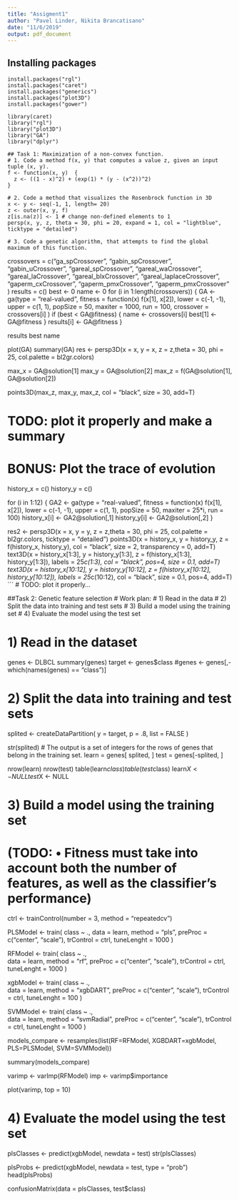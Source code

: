 ```yaml
---
title: "Assigment1"
author: "Pavel Linder, Nikita Brancatisano"
date: "11/6/2019"
output: pdf_document
---
```


## Installing packages
```
install.packages("rgl")
install.packages("caret")
install.packages("generics")
install.packages("plot3D")
install.packages("gower")

library(caret)
library("rgl")
library("plot3D")
library("GA")
library("dplyr")
```
```
## Task 1: Maximization of a non-convex function.
# 1. Code a method f(x, y) that computes a value z, given an input tuple (x, y).
f <- function(x, y)  {
  z <- ((1 - x)^2) + (exp(1) * (y - (x^2))^2)
}

# 2. Code a method that visualizes the Rosenbrock function in 3D
x <- y <- seq(-1, 1, length= 20)
z <- outer(x, y, f)
z[is.na(z)] <- 1 # change non-defined elements to 1
persp(x, y, z, theta = 30, phi = 20, expand = 1, col = "lightblue", ticktype = "detailed")

# 3. Code a genetic algorithm, that attempts to find the global maximum of this function. 
```
crossovers = c("ga_spCrossover", 
              "gabin_spCrossover", "gabin_uCrossover",
              "gareal_spCrossover", "gareal_waCrossover", "gareal_laCrossover", "gareal_blxCrossover", "gareal_laplaceCrossover",
              "gaperm_cxCrossover", "gaperm_pmxCrossover", "gaperm_pmxCrossover"
        )
results = c()
best <- 0
name <- 0
for (i in 1:length(crossovers)) {
  GA <- ga(type = "real-valued", 
           fitness =  function(x) f(x[1], x[2]),
           lower = c(-1, -1), upper = c(1, 1), 
           popSize = 50, maxiter = 1000, run = 100,
           crossover = crossovers[i]
           )
  if (best < GA@fitness) {
    name <- crossovers[i]
    best[1] <- GA@fitness
  }
  results[i] <- GA@fitness
}

results
best
name

plot(GA)
summary(GA)
res <- persp3D(x = x, y = x, z = z,theta = 30, phi = 25, col.palette = bl2gr.colors)

max_x = GA@solution[1]
max_y = GA@solution[2]
max_z = f(GA@solution[1], GA@solution[2])

points3D(max_z, max_y, max_z, col = "black", size = 30, add=T)

# TODO: plot it properly and make a summary

# BONUS: Plot the trace of evolution
history_x = c()
history_y = c()

for (i in 1:12) {
    GA2 <- ga(type = "real-valued", 
              fitness =  function(x) f(x[1], x[2]),
              lower = c(-1, -1), upper = c(1, 1), 
              popSize = 50, maxiter = 25*i, run = 100)
    history_x[i] <- GA2@solution[,1]
    history_y[i] <- GA2@solution[,2]
}	

res2 <- persp3D(x = x, y = y, z = z,theta = 30, phi = 25, col.palette = bl2gr.colors, ticktype = "detailed")
points3D(x = history_x, y = history_y, z = f(history_x, history_y), col = "black", size = 2, transparency = 0, add=T)
text3D(x = history_x[1:3], y = history_y[1:3], z = f(history_x[1:3], history_y[1:3]), labels = 25*c(1:3), col = "black", pos=4, size = 0.1, add=T)
text3D(x = history_x[10:12], y = history_y[10:12], z = f(history_x[10:12], history_y[10:12]), labels = 25*c(10:12), col = "black", size = 0.1, pos=4, add=T)
```
# TODO: plot it properly...

##Task 2: Genetic feature selection
# Work plan:
# 1) Read in the data
# 2) Split the data into training and test sets
# 3) Build a model using the training set
# 4) Evaluate the model using the test set

# 1) Read in the dataset 
genes <- DLBCL
summary(genes)
target <- genes$class
#genes <- genes[,-which(names(genes) == "class")]

# 2) Split the data into training and test sets
splited <- createDataPartition(
  y = target,
  p = .8,
  list = FALSE
)

str(splited)    # The output is a set of integers for the rows of genes that belong in the training set.
learn = genes[ splited, ]
test = genes[-splited, ]

nrow(learn)
nrow(test)
table(learn$class)
table(test$class)
learn$X <- NULL
test$X <- NULL

# 3) Build a model using the training set 
# (TODO: • Fitness must take into account both the number of features, as well as the classifier’s performance)
ctrl <- trainControl(number = 3,
                     method = "repeatedcv")
                     
PLSModel <- train(
  class ~ .,
  data = learn,
  method = "pls",
  preProc = c("center", "scale"),
  trControl = ctrl,
  tuneLenght = 1000
)

           

RFModel <- train(
  class ~ .,   
  data = learn,
  method = "rf",
  preProc = c("center", "scale"),
  trControl = ctrl,
  tuneLenght = 1000
)

           

xgbModel <- train(
  class ~ .,   
  data = learn,
  method = "xgbDART",
  preProc = c("center", "scale"),
  trControl = ctrl,
  tuneLenght = 100
)


SVMModel <- train(
  class ~ .,   
  data = learn,
  method = "svmRadial",
  preProc = c("center", "scale"),
  trControl = ctrl,
  tuneLenght = 1000
)

models_compare <- resamples(list(RF=RFModel, XGBDART=xgbModel, PLS=PLSModel, SVM=SVMModel))

summary(models_compare)

varimp <- varImp(RFModel)
imp <- varimp$importance

plot(varimp, top = 10)

# 4) Evaluate the model using the test set 
plsClasses <- predict(xgbModel, newdata = test)
str(plsClasses)

plsProbs <- predict(xgbModel, newdata = test, type = "prob")
head(plsProbs)

confusionMatrix(data = plsClasses, test$class)
